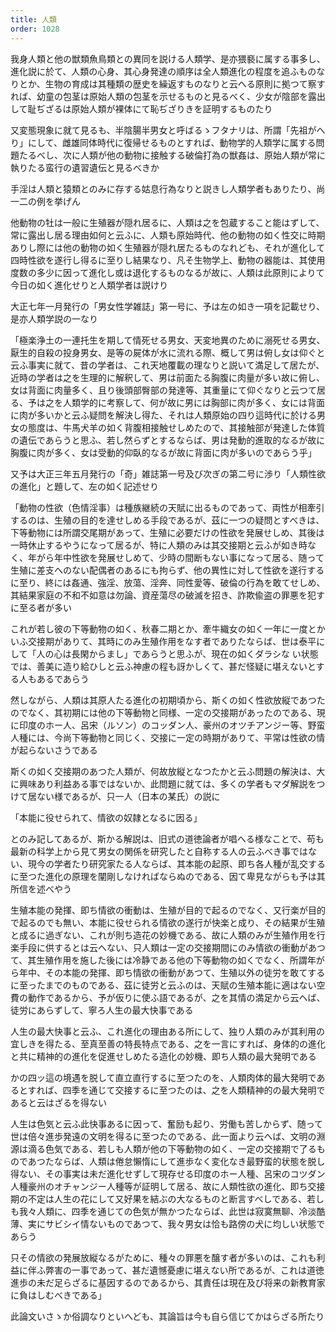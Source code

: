 ```yaml
---
title: 人類
order: 1028
---
```

我身人類と他の獣類魚鳥類との異同を説ける人類学、是亦猥褻に属する事多し、進化説に於て、人類の心身、其心身発達の順序は全人類進化の程度を追ふものなりとか、生物の育成は其種類の歴史を繰返すものなりと云へる原則に拠つて察すれば、幼童の包茎は原始人類の包茎を示せるものと見るべく、少女が陰部を露出して耻ぢざるは原始人類が裸体にて恥ぢざりきを証明するものたり

又変態現象に就て見るも、半陰腸半男女と呼ばるゝフタナリは、所謂「先祖がへり」にして、雌雄同体時代に復帰せるものとすれば、動物学的人類学に属する問題たるべし、次に人類が他の動物に接触する破倫打為の獣姦は、原始人類が常に執りたる蛮行の遺習遺伝と見るべきか


手淫は人類と猿類とのみに存する姑息行為なりと説きし人類学者もありたり、尚一二の例を挙げん

他動物の牡は一般に生殖器が隠れ居るに、人類は之を包蔵すること能はずして、常に露出し居る理由如何と云ふに、人類も原始時代、他の動物の如く性交に時期ありし際には他の動物の如く生殖器が隠れ居たるものなれども、それが進化して四時性欲を遂行し得るに至りし結果なり、凡そ生物学上、動物の器能は、其使用度数の多少に因って進化し或は退化するものなるが故に、人類は此原則によりて今日の如く進化せりと人類学者は説けり

大正七年一月発行の「男女性学雑誌」第一号に、予は左の如き一項を記載せり、是亦人類学説の一なり

「極楽浄土の一連托生を期して情死せる男女、天変地異のために溺死せる男女、厭生的自殺の投身男女、是等の屍体が水に流れる際、概して男は俯し女は仰ぐと云ふ事実に就て、昔の学者は、これ天地覆載の理なりと説いて満足して居たが、近時の学者は之を生理的に解釈して、男は前面たる胸腹に肉量が多い故に俯し、女は背面に肉量多く、且り後頭部臀部の発達等、其重量にて仰ぐなりと云つて居る、予は之を人類学的に考察して、何が故に男には胸部に肉が多く、女には背面に肉が多いかと云ふ疑問を解決し得た、それは人類原始の四り這時代に於ける男女の態度は、牛馬犬羊の如く背腹相接触せしめたので、其接触部が発達した体質の遺伝であらうと思ふ、若し然らずとするならば、男は発動的進取的なるが故に胸腹に肉が多く、女は受動的仰臥的なるが故に背面に肉が多いのであらう乎」

又予は大正三年五月発行の「奇」雑誌第一号及び次ぎの第二号に渉り「人類性欲の進化」と題して、左の如く記述せり

「動物の性欲（色情淫事）は種族継続の天賦に出るものであって、両性が相牽引するのは、生殖の目的を達せしめる手段であるが、茲に一つの疑問とすべきは、下等動物には所謂交尾期があって、生殖に必要だけの性欲を発展せしめ、其後は一時休止するやうになって居るが、特に人類のみは其交接期と云ふが如き時なく、年がら年中性欲を発展せしめて、少時の間断もない事になって居る、随って生殖に差支へのない配偶者のあるにも拘らず、他の異性に対して性欲を遂行するに至り、終には姦通、強淫、放蕩、淫奔、同性愛等、破倫の行為を敢てせしめ、其結果家庭の不和不如意は勿論、資産蕩尽の破滅を招き、詐欺偸盗の罪悪を犯すに至る者が多い


これが若し彼の下等動物の如く、秋春二期とか、牽牛織女の如く一年に一度とかいふ交接期がありて、其時にのみ生殖作用をなす者でありたならば、世は泰平にして「人の心は長閑からまし」であらうと思ふが、現在の如くダラシな
い状態では、善美に造り給ひしと云ふ神慮の程も訝かしくて、甚だ怪疑に堪えないとする人もあるであらう


然しながら、人類は其原人たる進化の初期頃から、斯くの如く性欲放縦であつたのでなく、其初期には他の下等動物と同様、一定の交接期があったのである、現に印度のホー人、呂宋（ルソン）のコッダン人、豪州のオツチアンジー等、野蛮人種には、今尚下等動物と同じく、交接に一定の時期がありて、平常は性欲の情が起らないさうである

斯くの如く交接期のあつた人類が、何故放縦となつたかと云ふ問題の解決は、大に興味あり利益ある事ではないか、此問題に就ては、多くの学者もマダ解説をつけて居ない様であるが、只一人（日本の某氏）の説に

「本能に役せられて、情欲の奴隷となるに因る」

とのみ記してあるが、斯かる解説は、旧式の道徳論者が唱へる様なことで、苟も最新の科学上から見て男女の関係を研究したと自称する人の云ふべき事ではない、現今の学者たり研究家たる人ならば、其本能の起原、即ち各人種が乱交するに至つた進化の原理を闡剛しなければならぬのである、因て卑見ながらも予は其所信を述べやう


生殖本能の発揮、即ち情欲の衝動は、生殖が目的で起るのでなく、又行楽が目的で起るのでも無い、本能に役せられる情欲の遂行が快楽と成り、その結果が生殖と成るに過ぎない、これが則ち造花の妙機である、故に人類のみが生殖作用を行楽手段に供するとは云へない、只人類は一定の交接期間にのみ情欲の衝動があつて、其生殖作用を施した後には冷静である他の下等動物の如くでなく、所謂年がら年中、その本能の発揮、即ち情欲の衝動があつて、生殖以外の徒労を敢てするに至ったまでのものである、茲に徒労と云ふのは、天賦の生殖本能に適はない空費の動作であるから、予が仮りに使ふ語であるが、之を其情の満足から云へば、徒労にあらずして、寧ろ人生の最大快事である

人生の最大快事と云ふ、これ進化の理由ある所にして、独り人類のみが其利用の宜しきを得たる、至真至善の特長特点である、之を一言にすれば、身体的の進化と共に精神的の進化を促進せしめたる造化の妙機、即ち人類の最大発明である

かの四ッ這の境遇を脱して直立直行するに至つたのを、人類肉体的最大発明であるとすれば、四季を通じて交接するに至つたのは、之を人類精神的の最大発明であると云はざるを得ない


人生は色気と云ふ此快事あるに因って、奮励も起り、労働も苦しからず、随って世は倍々進歩発遠の文明を得るに至つたのである、此一面より云へば、文明の淵源は滴る色気である、若しも人類が他の下等動物の如く、一定の交接期で了るものであつたならば、人類は倦怠懶惰にして進歩なく変化なき最野蛮的状態を脱し得ない、その事実は未だ進化せずして現存せる印度のホー人種、呂宋のコツダン人種豪州のオチャンジー人種等が証明して居る、故に人類性欲の進化、即ち交接期の不定は人生の花にして又好果を結ぶの大なるものと断言すべしである、若しも我々人類に、四季を通じての色気が無かつたならば、此世は寂寞無聊、冷淡酷薄、実にサビシイ情ないものであつて、我々男女は恰も路傍の犬に均しい状態であらう

只その情欲の発展放縦なるがために、種々の罪悪を醸す者が多いのは、これも利益に伴ふ弊害の一事であって、甚だ遺憾憂慮に堪えない所であるが、これは道徳進歩の未だ足らざるに基因するのであるから、其責任は現在及び将来の新教育家に負はしむべきである」


此論文いさゝか俗調なりといへども、其論旨は今も自ら信じてかはらざる所たり
